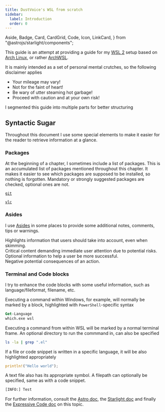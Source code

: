 ```yaml
---
title: DustVoice's WSL from scratch
sidebar:
  label: Introduction
  order: 0
---
```


  Aside,
  Badge,
  Card,
  CardGrid,
  Code,
  Icon,
  LinkCard,
} from "@astrojs/starlight/components";

This guide is an attempt at providing a guide for my [WSL 2](https://learn.microsoft.com/en-us/windows/wsl/install) setup based on [Arch Linux](https://archlinux.org), or rather [ArchWSL](https://github.com/yuk7/ArchWSL).

It is mainly intended as a set of personal mental crutches, so the following disclaimer applies

<Aside type="danger">

- Your mileage may vary!
- Not for the faint of heart!
- Be wary of utter steaming hot garbage!
- Proceed with caution and at your own risk!

</Aside>

I segmented this guide into multiple parts for better structuring

<LinkCard
  title="Prerequisites"
  description="Setting up WSL in general, namely the kernel and distro."
  href="pre"
/>

<LinkCard
  title="$HOME"
  description="Setting up the HOME / dotfile environment."
  href="home"
/>

<LinkCard
  title="Optional"
  description="Setting up additional tooling, GUI software, etc."
  href="opt"
/>

## Syntactic Sugar

Throughout this document I use some special elements to make it easier for the reader to retrieve information at a glance.

### Packages

At the beginning of a chapter, I sometimes include a list of packages.
This is an accumulated list of packages mentioned throughout this chapter.
It makes it easier to see which packages are supposed to be installed, so nothing is forgotten.
Mandatory or strongly suggested packages are checked, optional ones are not.

<CardGrid>
<Card title="Required" icon="puzzle">

[`git`](https://archlinux.org/packages/extra/x86_64/git/)

</Card>
<Card title="Optional" icon="puzzle">

[`vlc`](https://archlinux.org/packages/extra/x86_64/vlc/)

</Card>
</CardGrid>

### Asides

I use [Asides](https://starlight.astro.build/components/asides/)
in some places to provide some additional notes, comments, tips or warnings.

<Aside>
  Highlights information that users should take into account, even when
  skimming.
</Aside>

<Aside type="caution">
  Critical content demanding immediate user attention due to potential risks.
</Aside>

<Aside type="tip">
  Optional information to help a user be more successful.
</Aside>

<Aside type="danger">Negative potential consequences of an action.</Aside>

### Terminal and Code blocks

I try to enhance the code blocks with some useful information, such as language/fileformat, filename, etc.

Executing a command within Windows, for example, will normally be marked by a block,
highlighted with `PowerShell`-specific syntax

```ps
Get-Language
which.exe wsl
```

Executing a command from within WSL will be marked by a normal terminal frame.
An optional directory to run the commmand in, can also be specified

```sh frame="terminal" title="~/dotfiles"
ls -la | grep ".el"
```

If a file or code snippet is written in a specific language,
it will be also highlighted appropriately

```rust
println!("Hello world");
```

A text file also has its appropriate symbol.
A filepath can optionally be specified, same as with a code snippet.

```txt title=~/log.txt
[INFO:] Test
```

<Aside type="tip">

For further information, consult the [Astro doc](https://starlight.astro.build/guides/authoring-content/#code-blocks),
the [Starlight doc](https://starlight.astro.build/components/code/)
and finally the [Expressive Code doc](https://expressive-code.com/key-features/code-component/)
on this topic.

</Aside>
